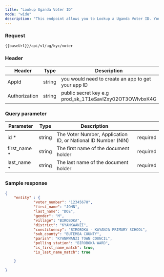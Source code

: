 ```yaml
---
title: "Lookup Uganda Voter ID"
mode: "wide"
description: "This endpoint allows you to Lookup a Uganda Voter ID. You can Lookup with Voter Number, Application ID, or National ID Number (NIN)"
---
```



### Request

```text [GET]
{{baseUrl}}/api/v1/ug/kyc/voter
```

### Header

| Header | Type | Description |
| --- | --- | --- |
| AppId | string | you would need to create an app to get your app ID |
| Authorization | string | public secret key e.g prod_sk_1T1eSavlZxy02OT3OWlvbxK4G |

### Query parameter

| Parameter | Type | Description |  |
| --- | --- | --- | --- |
| id \* | string | The Voter Number, Application ID, or National ID Number (NIN) | required |
| first_name \* | string | The first name of the document holder | required |
| last_name \* | string | The last name of the document holder | required |

### Sample response

```json Response
{
    "entity" : {
   			 "voter_number": "12345678",
   			 "first_name": "JOHN",
    		 "last_name": "DOE",
    		 "gender": "M",
    		 "village": "BIROBOKA",
    		 "district": "KYANKWANZI",
    		 "constituency": "BIROBOKA - KAYANJA PRIMARY SCHOOL",
    		 "sub_county": "BUTEMBA COUNTY",
    		 "parish": "KYANKWANZI TOWN COUNCIL",
    		 "polling_station": "BIROBOKA WARD",
    		 "is_first_name_match": true,
    		 "is_last_name_match": true

    }
  
}

```
